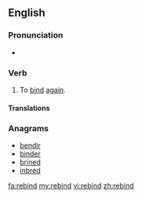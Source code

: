 ==English==

===Pronunciation===
* {{IPA|/ˈribaɪnd/}}

===Verb===
{{en-verb|rebinds|rebinding|rebound|rebound}}

# To [[bind]] [[again]].

====Translations====
{{trans-top}}
{{trans-mid}}
{{trans-bottom}}

===Anagrams===
* [[bendir#English|bendir]]
* [[binder#English|binder]]
* [[brined#English|brined]]
* [[inbred#English|inbred]]

[[fa:rebind]]
[[my:rebind]]
[[vi:rebind]]
[[zh:rebind]]